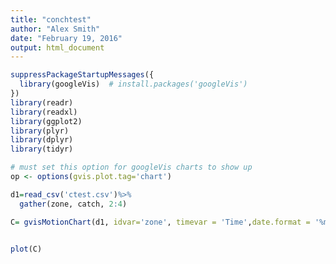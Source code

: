 ```yaml
---
title: "conchtest"
author: "Alex Smith"
date: "February 19, 2016"
output: html_document
---
```



```r
suppressPackageStartupMessages({
  library(googleVis)  # install.packages('googleVis')
})
library(readr)
library(readxl)
library(ggplot2)
library(plyr)
library(dplyr)
library(tidyr)

# must set this option for googleVis charts to show up
op <- options(gvis.plot.tag='chart')

```

```r
d1=read_csv('ctest.csv')%>%
  gather(zone, catch, 2:4)
```

```r

C= gvisMotionChart(d1, idvar='zone', timevar = 'Time',date.format = '%m/%d/%y',options=list(state='{"nonSelectedAlpha":0.4,"xLambda":1,"playDuration":15000,"iconType":"BUBBLE","xZoomedDataMax":-1923782400000,"yZoomedDataMin":1,"yZoomedIn":false,"xAxisOption":"_TIME","sizeOption":"2","orderedByX":false,"uniColorForNonSelected":false,"showTrails":true,"xZoomedDataMin":-2018995200000,"orderedByY":false,"yLambda":1,"duration":{"multiplier":1,"timeUnit":"D"},"colorOption":"_UNIQUE_COLOR","dimensions":{"iconDimensions":["dim0"]},"time":"1906-01-09","yAxisOption":"2","xZoomedIn":false,"yZoomedDataMax":18.43,"iconKeySettings":[]}'))


plot(C)

```

